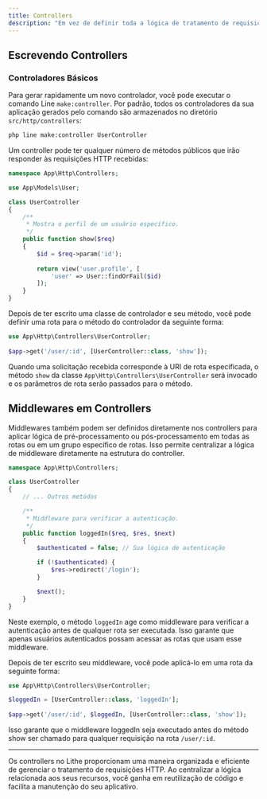 ```yaml
---
title: Controllers
description: "Em vez de definir toda a lógica de tratamento de requisições como funções de callback nas rotas, você pode preferir organizar esse comportamento usando classes 'controller'. Controllers podem agrupar a lógica de tratamento de requisições relacionadas em uma única classe."
---
```


## Escrevendo Controllers

### Controladores Básicos

Para gerar rapidamente um novo controlador, você pode executar o comando Line `make:controller`. Por padrão, todos os controladores da sua aplicação gerados pelo comando são armazenados no diretório `src/http/controllers`:

```bash
php line make:controller UserController
```

Um controller pode ter qualquer número de métodos públicos que irão responder às requisições HTTP recebidas:

```php
namespace App\Http\Controllers;

use App\Models\User;

class UserController
{
    /**
     * Mostra o perfil de um usuário específico.
     */
    public function show($req)
    {
        $id = $req->param('id');
        
        return view('user.profile', [
            'user' => User::findOrFail($id)
        ]);
    }
}
```

Depois de ter escrito uma classe de controlador e seu método, você pode definir uma rota para o método do controlador da seguinte forma:

```php
use App\Http\Controllers\UserController;
 
$app->get('/user/:id', [UserController::class, 'show']);
```

Quando uma solicitação recebida corresponde à URI de rota especificada, o método `show` da classe `App\Http\Controllers\UserController` será invocado e os parâmetros de rota serão passados para o método.

## Middlewares em Controllers

Middlewares também podem ser definidos diretamente nos controllers para aplicar lógica de pré-processamento ou pós-processamento em todas as rotas ou em um grupo específico de rotas. Isso permite centralizar a lógica de middleware diretamente na estrutura do controller.

```php
namespace App\Http\Controllers;

class UserController
{
    // ... Outros metódos

    /**
     * Middleware para verificar a autenticação.
     */
    public function loggedIn($req, $res, $next)
    {
        $authenticated = false; // Sua lógica de autenticação

        if (!$authenticated) {
            $res->redirect('/login');
        }

        $next();
    }
}
```

Neste exemplo, o método `loggedIn` age como middleware para verificar a autenticação antes de qualquer rota ser executada. Isso garante que apenas usuários autenticados possam acessar as rotas que usam esse middleware.

Depois de ter escrito seu middleware, você pode aplicá-lo em uma rota da seguinte forma:

```php
use App\Http\Controllers\UserController;

$loggedIn = [UserController::class, 'loggedIn'];
 
$app->get('/user/:id', $loggedIn, [UserController::class, 'show']);
```

Isso garante que o middleware loggedIn seja executado antes do método show ser chamado para qualquer requisição na rota `/user/:id`.

---

Os controllers no Lithe proporcionam uma maneira organizada e eficiente de gerenciar o tratamento de requisições HTTP. Ao centralizar a lógica relacionada aos seus recursos, você ganha em reutilização de código e facilita a manutenção do seu aplicativo.
